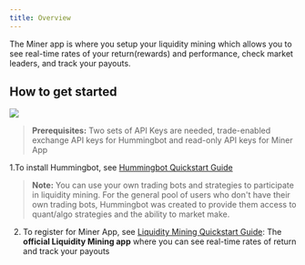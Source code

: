 ```yaml
---
title: Overview
---
```


The Miner app is where you setup your liquidity mining which allows you to see real-time rates of your return(rewards) and performance, check market leaders, and track your payouts.

## How to get started

![](img/how-it-works.png)

> **Prerequisites:** Two sets of API Keys are needed, trade-enabled exchange API keys for Hummingbot and read-only API keys for Miner App

1.To install Hummingbot, see [Hummingbot Quickstart Guide](https://hummingbot.io/academy/quickstart/)

> **Note:** You can use your own trading bots and strategies to participate in liquidity mining. For the general pool of users who don't have their own trading bots, Hummingbot was created to provide them access to quant/algo strategies and the ability to market make.

2. To register for Miner App, see [Liquidity Mining Quickstart Guide](https://hummingbot.io/academy/liquidity-mining/): The **official Liquidity Mining app** where you can see real-time rates of return and track your payouts
